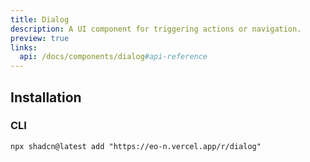 ```yaml
---
title: Dialog
description: A UI component for triggering actions or navigation.
preview: true
links:
  api: /docs/components/dialog#api-reference
---
```


<ComponentTabs name="dialog-demo" />

## Installation

### CLI

```package-install
npx shadcn@latest add "https://eo-n.vercel.app/r/dialog"
```
